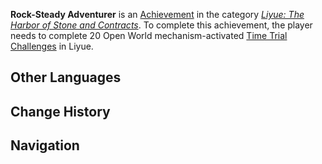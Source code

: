 {{Achievement Infobox
|title        = Rock-Steady Adventurer
|id           = 80054
|order id     = 0054
|category     = Liyue: The Harbor of Stone and Contracts
|description  = Complete 20 Open World mechanism-activated [[Time Trial Challenge]]s in Liyue (The Chasm is counted separately).
|requirements = 
|primogems    = 10
|tracking     = Tracks the amount of Open World mechanism-activated Time Trial Challenges found in Liyue.
|topic        = Time Trial Challenges
|set          = Rock-Steady Adventurer
|tier         = 2
|tiers_total  = 3
|tier1        = Rock-Steady Adventurer (Tier 1)
|tier2        = Rock-Steady Adventurer (Tier 2)
|tier3        = Rock-Steady Adventurer (Tier 3)
|prev         = Rock-Steady Adventurer (Tier 1)
|next         = Rock-Steady Adventurer (Tier 3)
}}
'''Rock-Steady Adventurer''' is an [[Achievement]] in the category ''[[Liyue: The Harbor of Stone and Contracts]]''. To complete this achievement, the player needs to complete 20 Open World mechanism-activated [[Time Trial Challenge]]s in Liyue.
<!--
==Trivia==

==Video Guides==
{{EVT
|video1   = 
|caption1 = 
}}
-->
==Other Languages==
{{Transclude|Rock-Steady Adventurer|Other Languages}}

==Change History==
{{Change History|1.0}}
<!--
==References==
{{Reflist}}
-->
==Navigation==
{{Achievement Navbox|Liyue: The Harbor of Stone and Contracts}}